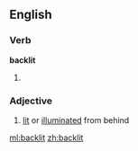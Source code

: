 ==English==

===Verb===
'''backlit'''

# {{past of|[[backlight]]}}

===Adjective===
{{en-adj}}

# [[lit]] or [[illuminated]] from behind

[[ml:backlit]]
[[zh:backlit]]